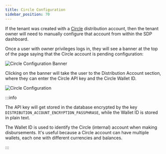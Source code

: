 ```yaml
---
title: Circle Configuration
sidebar_position: 70
---
```


If the tenant was created with a [Circle] distribution account, then the tenant owner will need to manually configure that account from within the SDP dashboard.

Once a user with owner privileges logs in, they will see a banner at the top of the page saying that the Circle account is pending configuration:

![Circle Configuration Banner](/assets/SDP/SDP30.png)

Clicking on the banner will take the user to the Distribution Account section, where they can enter the Circle API key and the Circle Wallet ID.

![Circle Configuration](/assets/SDP/SDP31.png)

:::info

The API key will get stored in the database encrypted by the key `DISTRIBUTION_ACCOUNT_ENCRYPTION_PASSPHRASE`, while the Wallet ID is stored in plain text.

The Wallet ID is used to identify the Circle (internal) account when making disbursements. It's useful because a Circle account can have multiple wallets, each one with different currencies and balances.

:::

[Circle]: https://www.circle.com
